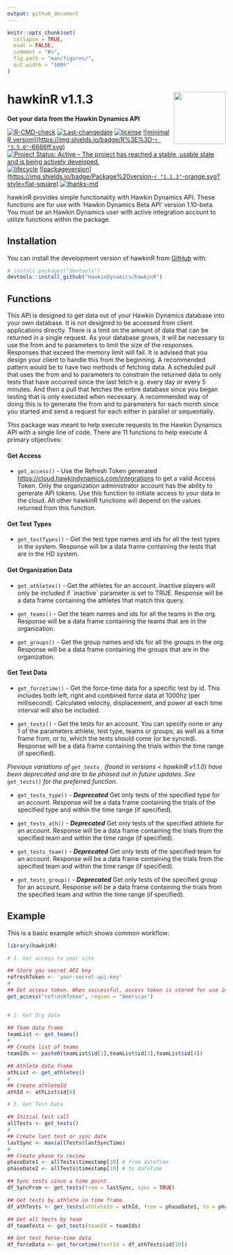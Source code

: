 ```yaml
---
output: github_document
---
```


<!-- README.md is generated from README.Rmd. Please edit that file -->

```r
knitr::opts_chunk$set(
  collapse = TRUE,
  eval = FALSE,
  comment = "#>",
  fig.path = "man/figures/",
  out.width = "100%"
)
```

# hawkinR v1.1.3 <img src="man/figures/hdlogo.png" align="right" width="120"/>

**Get your data from the Hawkin Dynamics API**

<!-- badges: start -->

[![R-CMD-check](https://github.com/HawkinDynamics/hawkinR/actions/workflows/R-CMD-check.yaml/badge.svg)](https://github.com/HawkinDynamics/hawkinR/actions/workflows/R-CMD-check.yaml) [![Last-changedate](https://img.shields.io/badge/last%20change-`r gsub('-', '--', Sys.Date())`-yellowgreen.svg)](/commits/master) [![license](https://img.shields.io/badge/license-MIT%20+%20file%20LICENSE-lightgrey.svg)](https://choosealicense.com/) 
[![minimal R version](https://img.shields.io/badge/R%3E%3D-`r "3.5.0"`-6666ff.svg)](https://cran.r-project.org/) 
[![Project Status: Active – The project has reached a stable, usable state and is being actively developed.](https://www.repostatus.org/badges/latest/active.svg)](https://www.repostatus.org/#active) [![lifecycle](https://img.shields.io/badge/lifecycle-stable-brightgreen.svg)](https://www.tidyverse.org/lifecycle/#stable) 
[![packageversion](https://img.shields.io/badge/Package%20version-`r "1.1.3"`-orange.svg?style=flat-square)](commits/master) 
[![thanks-md](https://img.shields.io/badge/THANKS-md-ff69b4.svg)](THANKS.md)


<!-- badges: end -->

hawkinR provides simple functionality with Hawkin Dynamics API. These functions are for use with 'Hawkin Dynamics Beta API' version 1.10-beta. You must be an Hawkin Dynamics user with active integration account to utilize functions within the package.

## Installation

You can install the development version of hawkinR from [GitHub](https://github.com/) with:

``` r
# install.packages("devtools")
devtools::install_github("HawkinDynamics/hawkinR")
```

## Functions

This API is designed to get data out of your Hawkin Dynamics database into your own database. It is not designed to be accessed from client applications directly. There is a limit on the amount of data that can be returned in a single request. As your database grows, it will be necessary to use the from and to parameters to limit the size of the responses. Responses that exceed the memory limit will fail. It is advised that you design your client to handle this from the beginning. A recommended pattern would be to have two methods of fetching data. A scheduled pull that uses the from and to parameters to constrain the returned data to only tests that have occurred since the last fetch e.g. every day or every 5 minutes. And then a pull that fetches the entire database since you began testing that is only executed when necessary. A recommended way of doing this is to generate the from and to parameters for each month since you started and send a request for each either in parallel or sequentially.

This package was meant to help execute requests to the Hawkin Dynamics API with a single line of code. There are 11 functions to help execute 4 primary objectives:

#### Get Access

-   `get_access()` - Use the Refresh Token generated <https://cloud.hawkindynamics.com/integrations> to get a valid Access Token. Only the organization administrator account has the ability to generate API tokens. Use this function to initiate access to your data in the cloud. All other hawkinR functions will depend on the values returned from this function.

#### Get Test Types

-   `get_testTypes()` - Get the test type names and ids for all the test types in the system. Response will be a data frame containing the tests that are in the HD system.

#### Get Organization Data

-   `get_athletes()` - Get the athletes for an account. Inactive players will only be included if \`inactive\` parameter is set to TRUE. Response will be a data frame containing the athletes that match this query.

-   `get_teams()` - Get the team names and ids for all the teams in the org. Response will be a data frame containing the teams that are in the organization.

-   `get_groups()` - Get the group names and ids for all the groups in the org. Response will be a data frame containing the groups that are in the organization.

#### Get Test Data

-   `get_forcetime()` - Get the force-time data for a specific test by id. This includes both left, right and combined force data at 1000hz (per millisecond). Calculated velocity, displacement, and power at each time interval will also be included.

-   `get_tests()` - Get the tests for an account. You can specify none or any 1 of the parameters athlete, test type, teams or groups; as well as a time frame from, or to, which the tests should come (or be synced). Response will be a data frame containing the trials within the time range (if specified).

*Previous variations of `get_tests_` (found in versions \< hawkinR v1.1.0) have been deprecated and are to be phased out in future updates. See* `get_tests()` *for the preferred function.*

-   `get_tests_type()` - ***Deprecated*** Get only tests of the specified type for an account. Response will be a data frame containing the trials of the specified type and within the time range (if specified).

-   `get_tests_ath()` - ***Deprecated*** Get only tests of the specified athlete for an account. Response will be a data frame containing the trials from the specified team and within the time range (if specified).

-   `get_tests_team()` - ***Deprecated*** Get only tests of the specified team for an account. Response will be a data frame containing the trials from the specified team and within the time range (if specified).

-   `get_tests_group()` - ***Deprecated*** Get only tests of the specified group for an account. Response will be a data frame containing the trials from the specified team and within the time range (if specified).

## Example

This is a basic example which shows common workflow:

```r
library(hawkinR) 

# 1. Get access to your site

## Store you secret API key
refreshToken <- 'your-secret-api-key'
#
## Get access token. When successful, access token is stored for use in the session.
get_access("refreshToken", region = "Americas")


# 2. Get Org data

## Team data frame
teamList <- get_teams()
#
## Create list of teams
teamIds <- paste0(teamList$id[1],teamList$id[3],teamList$id[4])

## Athlete data frame
athList <- get_athletes()
#
## Create athleteId
athId <- athList$id[6]

# 3. Get Test Data

## Initial test call
allTests <- get_tests()
#
## Create last test or sync date
lastSync <- max(allTests$lastSyncTime)
#
## Create phase to review
phaseDate1 <- allTests$timestamp[30] # from dateTime
phaseDate2 <- allTests$timestamp[10] # to dateTime

## Sync tests since a time point.
df_SyncFrom <- get_tests(from = lastSync, sync = TRUE)

## Get tests by athlete in time frame.
df_athTests <- get_tests(athleteId = athId, from = phaseDate1, to = phaseDate2)

## Get all tests by team
df_teamTests <- get_tests(teamId = teamIds)

## Get test force-time data
df_forceData <- get_forcetime(testId = df_athTests$id[10])

```

